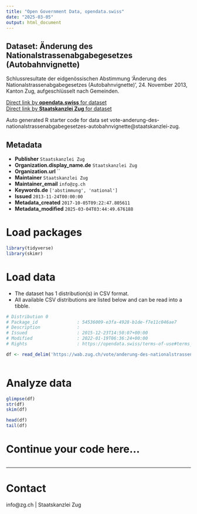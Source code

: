```yaml
---
title: "Open Government Data, opendata.swiss"
date: "2025-03-05"
output: html_document
---
```


## Dataset: Änderung des Nationalstrassenabgabegesetzes (Autobahnvignette)

Schlussresultate der eidgenössischen Abstimmung 'Änderung des Nationalstrassenabgabegesetzes (Autobahnvignette)', 24. November 2013, Kanton Zug, aufgeschlüsselt nach Gemeinden.

[Direct link by **opendata.swiss** for dataset](https://opendata.swiss/de/dataset/anderung-des-nationalstrassenabgabegesetzes-autobahnvignette)<br>
[Direct link by **Staatskanzlei Zug** for dataset](https://wab.zug.ch/vote/anderung-des-nationalstrassenabgabegesetzes-autobahnvignette/data)

Auto generated R starter code for data set vote-anderung-des-nationalstrassenabgabegesetzes-autobahnvignette@staatskanzlei-zug.

## Metadata

- **Publisher** `Staatskanzlei Zug`
- **Organization.display_name.de** `Staatskanzlei Zug`
- **Organization.url** ``
- **Maintainer** `Staatskanzlei Zug`
- **Maintainer_email** `info@zg.ch`
- **Keywords.de** `['abstimmung', 'national']`
- **Issued** `2013-11-24T00:00:00`
- **Metadata_created** `2017-10-05T09:22:47.805611`
- **Metadata_modified** `2025-03-04T03:44:49.676188`


# Load packages

```r

library(tidyverse)
library(skimr)

```

# Load data

-   The dataset has 1 distribution(s) in CSV format.
-   All available CSV distributions are listed below and can be read into a tibble.

```r

# Distribution 0
# Package_id               : 54536009-e3fa-4928-b1de-f7e11c046ae7
# Description              : 
# Issued                   : 2015-12-23T14:50:07+00:00
# Modified                 : 2022-01-19T06:36:24+00:00
# Rights                   : https://opendata.swiss/terms-of-use#terms_by

df <- read_delim('https://wab.zug.ch/vote/anderung-des-nationalstrassenabgabegesetzes-autobahnvignette/data-csv')



```

# Analyze data

```r

glimpse(df)
str(df)
skim(df)

head(df)
tail(df)

```

# Continue your code here...

```r

```

------------------------------------------------------------------------

# Contact

info@zg.ch | Staatskanzlei Zug
